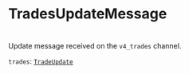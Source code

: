
# TradesUpdateMessage
#
Update message received on the `v4_trades` channel.

`trades`: [`TradeUpdate`] <Array/>

[`TradeUpdate`]: /types/trade_update
